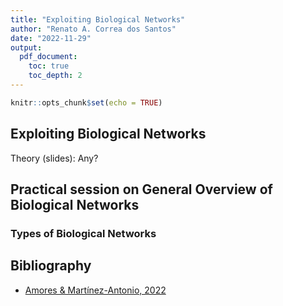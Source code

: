```yaml
---
title: "Exploiting Biological Networks"
author: "Renato A. Correa dos Santos"
date: "2022-11-29"
output:
  pdf_document:
    toc: true
    toc_depth: 2
---
```


```r
knitr::opts_chunk$set(echo = TRUE)
```

## Exploiting Biological Networks

Theory (slides): Any?


## Practical session on General Overview of Biological Networks

### Types of Biological Networks







## Bibliography

 * [Amores & Martínez-Antonio, 2022](https://link.springer.com/article/10.1007/s10142-022-00907-y)






